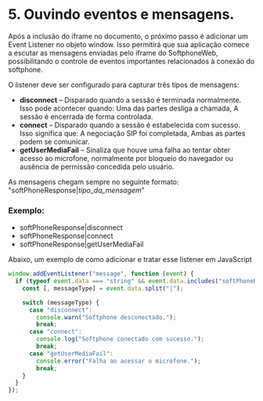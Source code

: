 # 5.	Ouvindo eventos e mensagens.

Após a inclusão do iframe no documento, o próximo passo é adicionar um Event Listener no objeto window. Isso permitirá que sua aplicação comece a escutar as mensagens enviadas pelo iframe do SoftphoneWeb, possibilitando o controle de eventos importantes relacionados à conexão do softphone.

O listener deve ser configurado para capturar três tipos de mensagens:

- **disconnect** – Disparado quando a sessão é terminada normalmente. Isso pode acontecer quando: Uma das partes desliga a chamada, A sessão é encerrada de forma controlada.
- **connect** – Disparado quando a sessão é estabelecida com sucesso. Isso significa que: A negociação SIP foi completada, Ambas as partes podem se comunicar.
- **getUserMediaFail** – Sinaliza que houve uma falha ao tentar obter acesso ao microfone, normalmente por bloqueio do navegador ou ausência de permissão concedida pelo usuário.

As mensagens chegam sempre no seguinte formato: "softPhoneResponse|*tipo_da_mensagem*"

### Exemplo:

-	softPhoneResponse|disconnect
-	softPhoneResponse|connect
-	softPhoneResponse|getUserMediaFail

Abaixo, um exemplo de como adicionar e tratar esse listener em JavaScript

```js
window.addEventListener("message", function (event) {
  if (typeof event.data === "string" && event.data.includes("softPhoneResponse|")) {
    const [, messageType] = event.data.split("|");

    switch (messageType) {
      case "disconnect":
        console.warn("Softphone desconectado.");
        break;
      case "connect":
        console.log("Softphone conectado com sucesso.");
        break;
      case "getUserMediaFail":
        console.error("Falha ao acessar o microfone.");
        break;
    }
  }
});
```